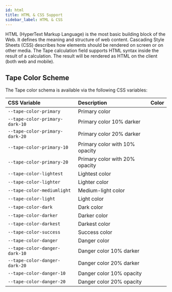 ```yaml
---
id: html
title: HTML & CSS Support
sidebar_label: HTML & CSS
---
```



HTML (HyperText Markup Language) is the most basic building block of the Web. It defines the meaning and structure of web content. Cascading Style Sheets (CSS) describes how elements should be rendered on screen or on other media.
The Tape calculation field supports HTML syntax inside the result of a calculation. The result will be rendered as HTML on the client (both web and mobile).

## Tape Color Scheme

The Tape color schema is available via the following CSS variables:

<div class="full-width-table">

| CSS Variable                   | Description                    | Color                                                                    |
| :----------------------------- | :----------------------------- | ------------------------------------------------------------------------ |
| `--tape-color-primary`         | Primary color                  | <HexcolorPreview color="#0071BB"></HexcolorPreview>                      |
| `--tape-color-primary-dark-10` | Primary color 10% darker       | <HexcolorPreview color="rgba(0, 101.7, 168.3, 255)"></HexcolorPreview>   |
| `--tape-color-primary-dark-20` | Primary color 20% darker       | <HexcolorPreview color="rgba(0, 90.4, 149.6, 255)"></HexcolorPreview>    |
| `--tape-color-primary-10`      | Primary color with 10% opacity | <HexcolorPreview color="#0071BB19"></HexcolorPreview>                    |
| `--tape-color-primary-20`      | Primary color with 20% opacity | <HexcolorPreview color="#0071BB32"></HexcolorPreview>                    |
| `--tape-color-lightest`        | Lightest color                 | <HexcolorPreview color="#FFFFFF"></HexcolorPreview>                      |
| `--tape-color-lighter`         | Lighter color                  | <HexcolorPreview color="#F6F8F8"></HexcolorPreview>                      |
| `--tape-color-mediumlight`     | Medium-light color             | <HexcolorPreview color="#EBEDEF"></HexcolorPreview>                      |
| `--tape-color-light`           | Light color                    | <HexcolorPreview color="#EEF2F3"></HexcolorPreview>                      |
| `--tape-color-dark`            | Dark color                     | <HexcolorPreview color="#CED8DD"></HexcolorPreview>                      |
| `--tape-color-darker`          | Darker color                   | <HexcolorPreview color="#526370"></HexcolorPreview>                      |
| `--tape-color-darkest`         | Darkest color                  | <HexcolorPreview color="#0E1318"></HexcolorPreview>                      |
| `--tape-color-success`         | Success color                  | <HexcolorPreview color="#007959"></HexcolorPreview>                      |
| `--tape-color-danger`          | Danger color                   | <HexcolorPreview color="#DF245E"></HexcolorPreview>                      |
| `--tape-color-danger-dark-10`  | Danger color 10% darker        | <HexcolorPreview color="rgba(200.7, 32.4, 84.6, 255)"></HexcolorPreview> |
| `--tape-color-danger-dark-20`  | Danger color 20% darker        | <HexcolorPreview color="rgba(178.4, 28.8, 75.2, 255)"></HexcolorPreview> |
| `--tape-color-danger-10`       | Danger color 10% opacity       | <HexcolorPreview color="#DF245E19"></HexcolorPreview>                    |
| `--tape-color-danger-20`       | Danger color 20% opacity       | <HexcolorPreview color="#DF245E32"></HexcolorPreview>                    |

</div>
